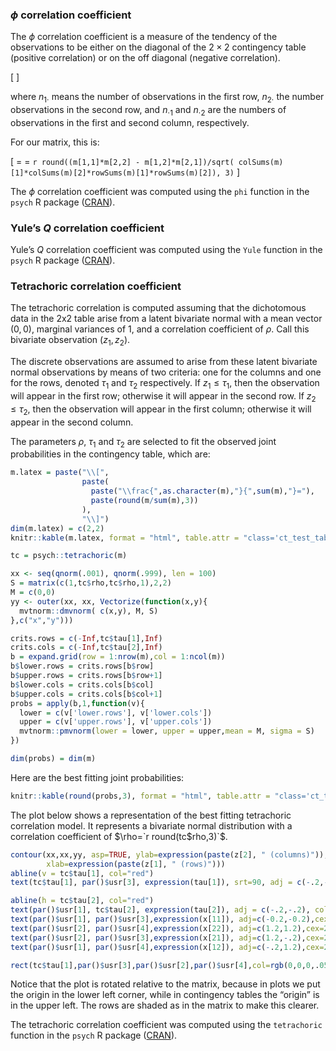 
### $\phi$ correlation coefficient

The $\phi$ correlation coefficient is a measure of the tendency of the observations to be either on the diagonal of the $2\times2$ contingency table (positive correlation) or on the off diagonal (negative correlation).

\[
\frac{x_{11}x_{22} - x_{12}x_{21}}{\sqrt{n_{\cdot1}n_{\cdot2}n_{1\cdot}n_{2\cdot}}}
\]

where $n_{1\cdot}$ means the number of observations in the first row, $n_{2\cdot}$ the number observations in the second row, and $n_{\cdot1}$ and $n_{\cdot2}$ are the numbers of observations in the first and second column, respectively.

For our matrix, this is:

\[
\frac{`r m[1,1]` \times `r m[2,2]` - `r m[1,2]`\times `r m[2,1]`}{\sqrt{`r colSums(m)[1]`
 \times `r colSums(m)[2]`
 \times `r rowSums(m)[1]`
 \times `r rowSums(m)[2]`
}} = 
\frac{`r m[1,1]*m[2,2] - m[1,2]*m[2,1]`}{`r round(sqrt( colSums(m)[1]*colSums(m)[2]*rowSums(m)[1]*rowSums(m)[2]), 3)`
} = `r round((m[1,1]*m[2,2] - m[1,2]*m[2,1])/sqrt( colSums(m)[1]*colSums(m)[2]*rowSums(m)[1]*rowSums(m)[2]), 3)`
\]


The $\phi$ correlation coefficient was computed using the `phi` function in the `psych` R package ([CRAN](https://cran.r-project.org/web/packages/psych)).

### Yule's $Q$ correlation coefficient

Yule's $Q$ correlation coefficient was computed using the `Yule` function in the `psych` R package ([CRAN](https://cran.r-project.org/web/packages/psych)).

### Tetrachoric correlation coefficient

The tetrachoric correlation is computed assuming that the dichotomous data in the 2x2 table arise from a latent bivariate normal with a mean vector $(0,0)$, marginal variances of 1, and a correlation coefficient of $\rho$. Call this bivariate observation $(z_1, z_2)$.

The discrete observations are assumed to arise from these latent bivariate normal observations by means of two criteria: one for the columns and one for the rows, denoted $\tau_1$ and $\tau_2$ respectively. If $z_1\leq\tau_1$, then the observation will appear in the first row; otherwise it will appear in the second row. If $z_2\leq\tau_2$, then the observation will appear in the first column; otherwise it will appear in the second column. 

The parameters $\rho$, $\tau_1$ and $\tau_2$ are selected to fit the observed joint probabilities in the contingency table, which are:

```r
m.latex = paste("\\[",
                paste(
                  paste("\\frac{",as.character(m),"}{",sum(m),"}="),
                  paste(round(m/sum(m),3))
                ),
                "\\]")
dim(m.latex) = c(2,2)
knitr::kable(m.latex, format = "html", table.attr = "class='ct_test_table'")
```

```r
tc = psych::tetrachoric(m)

```


```r
xx <- seq(qnorm(.001), qnorm(.999), len = 100)
S = matrix(c(1,tc$rho,tc$rho,1),2,2)
M = c(0,0)
yy <- outer(xx, xx, Vectorize(function(x,y){
  mvtnorm::dmvnorm( c(x,y), M, S)  
},c("x","y")))
```


```r
crits.rows = c(-Inf,tc$tau[1],Inf)
crits.cols = c(-Inf,tc$tau[2],Inf)
b = expand.grid(row = 1:nrow(m),col = 1:ncol(m))
b$lower.rows = crits.rows[b$row]
b$upper.rows = crits.rows[b$row+1]
b$lower.cols = crits.cols[b$col]
b$upper.cols = crits.cols[b$col+1]
probs = apply(b,1,function(v){
  lower = c(v['lower.rows'], v['lower.cols'])
  upper = c(v['upper.rows'], v['upper.cols'])
  mvtnorm::pmvnorm(lower = lower, upper = upper,mean = M, sigma = S)
})

dim(probs) = dim(m)

```

Here are the best fitting joint probabilities:

```r
knitr::kable(round(probs,3), format = "html", table.attr = "class='ct_test_table'")
```


The plot below shows a representation of the best fitting tetrachoric correlation model. It represents a bivariate normal distribution with a correlation coefficient of $\rho=`r round(tc$rho,3)`$.

```r
contour(xx,xx,yy, asp=TRUE, ylab=expression(paste(z[2], " (columns)")),
        xlab=expression(paste(z[1], " (rows)")))
abline(v = tc$tau[1], col="red")
text(tc$tau[1], par()$usr[3], expression(tau[1]), srt=90, adj = c(-.2,-.2), col="red")

abline(h = tc$tau[2], col="red")
text(par()$usr[1], tc$tau[2], expression(tau[2]), adj = c(-.2,-.2), col="red")
text(par()$usr[1], par()$usr[3],expression(x[11]), adj=c(-0.2,-0.2),cex=2, col=rgb(0,0,0,.5))
text(par()$usr[2], par()$usr[4],expression(x[22]), adj=c(1.2,1.2),cex=2, col=rgb(0,0,0,.5))
text(par()$usr[2], par()$usr[3],expression(x[21]), adj=c(1.2,-.2),cex=2, col=rgb(0,0,0,.5))
text(par()$usr[1], par()$usr[4],expression(x[12]), adj=c(-.2,1.2),cex=2, col=rgb(0,0,0,.5))

rect(tc$tau[1],par()$usr[3],par()$usr[2],par()$usr[4],col=rgb(0,0,0,.05), border = NA)

```

Notice that the plot is rotated relative to the matrix, because in plots we put the origin in the lower left corner, while in contingency tables the "origin" is in the upper left. The rows are shaded as in the matrix to make this clearer.

The tetrachoric correlation coefficient was computed using the `tetrachoric` function in the `psych` R package ([CRAN](https://cran.r-project.org/web/packages/psych)).
